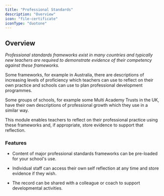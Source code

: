 ```yaml
---
title: "Professional Standards"
description: "Overview"
icon: "file-certificate"
iconType: "duotone"
---
```



<ModuleCards />

## Overview

*Professional standards frameworks exist in many countries and typically new teachers are required to demonstrate evidence of their competency against these frameworks.*

Some frameworks, for example in Australia, there are descriptions of increasing levels of proficiency which teachers can use to reflect on their own practice and schools can use to plan professional development programmes.

Some groups of schools, for example some Multi Academy Trusts in the UK, have their own descriptions of professional growth which they use in a similar way.

This module enables teachers to reflect on their professional practice using these frameworks and, if appropriate, store evidence to support that reflection.

### Features

* Content of major professional standards frameworks can be pre-loaded for your school's use.

* Individual staff can access their own self reflection at any time and store evidence if they wish.

* The record can be shared with a colleague or coach to support developmental activities.


<NextSteps/>
